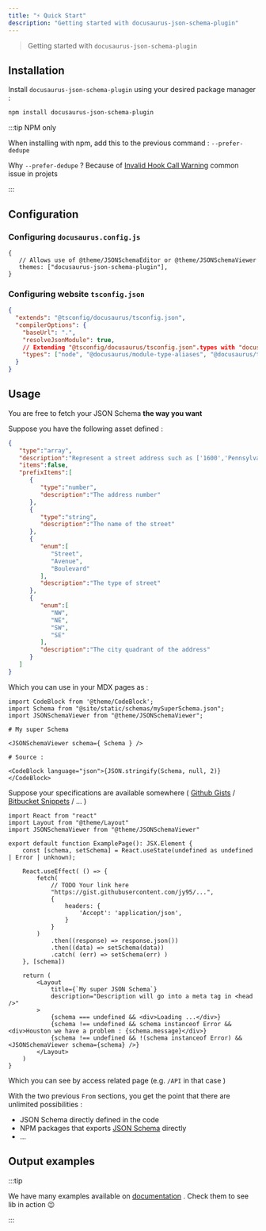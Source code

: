 ```yaml
---
title: "⚡ Quick Start"
description: "Getting started with docusaurus-json-schema-plugin"
---
```



> Getting started with `docusaurus-json-schema-plugin`

## Installation

Install `docusaurus-json-schema-plugin` using your desired package manager :

```bash npm2yarn
npm install docusaurus-json-schema-plugin
```

:::tip NPM only

When installing with npm, add this to the previous command : `--prefer-dedupe`

Why `--prefer-dedupe` ? Because of [Invalid Hook Call Warning](https://reactjs.org/warnings/invalid-hook-call-warning.html) common issue in projets

:::

## Configuration

### Configuring `docusaurus.config.js`

```tsx title="docusaurus.config.js"
{
   // Allows use of @theme/JSONSchemaEditor or @theme/JSONSchemaViewer
   themes: ["docusaurus-json-schema-plugin"],
}
```

### Configuring website `tsconfig.json`

```json title="tsconfig.json"
{
  "extends": "@tsconfig/docusaurus/tsconfig.json",
  "compilerOptions": {
    "baseUrl": ".",
    "resolveJsonModule": true,
    // Extending "@tsconfig/docusaurus/tsconfig.json".types with "docusaurus-json-schema-plugin"
    "types": ["node", "@docusaurus/module-type-aliases", "@docusaurus/theme-classic", "docusaurus-json-schema-plugin"]
  }
}
```

## Usage

You are free to fetch your JSON Schema **the way you want**

<Tabs>
<TabItem value="staticAsset" label="From a static asset" default>

Suppose you have the following asset defined :

```json title="/static/schemas/mySuperSchema.json"
{
   "type":"array",
   "description":"Represent a street address such as ['1600','Pennsylvania','Avenue','NW']",
   "items":false,
   "prefixItems":[
      {
         "type":"number",
         "description":"The address number"
      },
      {
         "type":"string",
         "description":"The name of the street"
      },
      {
         "enum":[
            "Street",
            "Avenue",
            "Boulevard"
         ],
         "description":"The type of street"
      },
      {
         "enum":[
            "NW",
            "NE",
            "SW",
            "SE"
         ],
         "description":"The city quadrant of the address"
      }
   ]
}
```

Which you can use in your MDX pages as :

```tsx title="/docs/example.mdx"
import CodeBlock from '@theme/CodeBlock';
import Schema from "@site/static/schemas/mySuperSchema.json";
import JSONSchemaViewer from "@theme/JSONSchemaViewer";

# My super Schema 

<JSONSchemaViewer schema={ Schema } />

# Source :

<CodeBlock language="json">{JSON.stringify(Schema, null, 2)}</CodeBlock>
```
   
</TabItem>

<TabItem value="fetch" label="From the web">

Suppose your specifications are available somewhere ( [Github Gists](https://gist.github.com/) / [Bitbucket Snippets](https://bitbucket.org/snippets/new) / ... )  
```tsx title="/src/pages/API.tsx"
import React from "react"
import Layout from "@theme/Layout"
import JSONSchemaViewer from "@theme/JSONSchemaViewer"

export default function ExamplePage(): JSX.Element {
    const [schema, setSchema] = React.useState(undefined as undefined | Error | unknown);

    React.useEffect( () => {
        fetch(
            // TODO Your link here
            "https://gist.githubusercontent.com/jy95/...",
            {
                headers: {
                    'Accept': 'application/json',
                }
            }
        )
            .then((response) => response.json())
            .then((data) => setSchema(data))
            .catch( (err) => setSchema(err) )
    }, [schema])

    return (
        <Layout
            title={`My super JSON Schema`}
            description="Description will go into a meta tag in <head />"
        >
            {schema === undefined && <div>Loading ...</div>}
            {schema !== undefined && schema instanceof Error && <div>Houston we have a problem : {schema.message}</div>}
            {schema !== undefined && !(schema instanceof Error) && <JSONSchemaViewer schema={schema} />}
        </Layout>
    )
}
```

Which you can see by access related page (e.g. `/API` in that case )

</TabItem>

<TabItem value="other" label="From ...">

With the two previous `From` sections, you get the point that there are unlimited possibilities :
- JSON Schema directly defined in the code
- NPM packages that exports [JSON Schema](https://www.schemastore.org/json/) directly
- ...

</TabItem>

</Tabs>

## Output examples

:::tip

We have many examples available on [documentation](demo/viewer) . Check them to see lib in action 😉

:::
